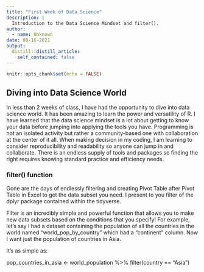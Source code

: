```yaml
---
title: "First Week of Data Science"
description: |
  Introduction to the Data Science Mindset and filter().
author:
  - name: Unknown
date: 08-16-2021
output:
  distill::distill_article:
    self_contained: false
---
```



```r
knitr::opts_chunk$set(echo = FALSE)
```

## Diving into Data Science World

In less than 2 weeks of class, I have had the opportunity to dive into data science world. It has been amazing to learn the power and versatility of R. I have learned that the data science mindset is a lot about getting to know your data before jumping into applying the tools you have. Programming is not an isolated activity but rather a community-based one with collaboration at the center of it all.
When making decision in my coding, I am learning to consider reproducibility and readability so anyone can jump in and collaborate. There is an endless supply of tools and packages so finding the right requires knowing standard practice and efficiency needs.  


### filter() function
Gone are the days of endlessly filtering and creating Pivot Table after Pivot Table in Excel to get the data subset you need. I present to you filter of the dplyr package contained within the tidyverse. 

Filter is an incredibly simple and powerful function that allows you to make new data subsets based on the conditions that you specify!
For example, let's say I had a dataset containing the population of all the countries in the world named "world_pop_by_country" which had a "continent" column. Now I want just the population of countries in Asia.

It's as simple as:

pop_countries_in_asia <- world_population %>% 
                          filter(country == "Asia")





